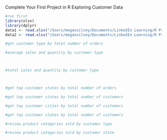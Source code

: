 Complete Your First Project in R
Exploring Customer Data

```r
#run first
library(xlsx)
library(dplyr)
data1 <- read.xlsx("/Users/megansilvey/Documents/LinkedIn Learning/R Project Course/Red30 Tech Sales.xlsx",1)
data2 <- read.xlsx("/Users/megansilvey/Documents/LinkedIn Learning/R Project Course/Red30 Tech Customers.xlsx",1)
```

```r
#get customer type by total number of orders

```


```r
#average sales and quantity by customer type




```


```r
#total sales and quantity by customer type




```

```r
#get top customer states by total number of orders

```

```r
#get top customer states by total number of customers

```

```r
#get top customer cities by total number of customers

```

```r
#get top customer states by total number of customers

```

```r
#review product categories sold by customer type

```

```r
#review product categories sold by customer state

```

